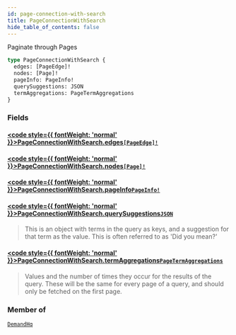 ```yaml
---
id: page-connection-with-search
title: PageConnectionWithSearch
hide_table_of_contents: false
---
```








Paginate through Pages

```graphql
type PageConnectionWithSearch {
  edges: [PageEdge]!
  nodes: [Page]!
  pageInfo: PageInfo!
  querySuggestions: JSON
  termAggregations: PageTermAggregations
}
```


### Fields

#### [<code style={{ fontWeight: 'normal' }}>PageConnectionWithSearch.<b>edges</b></code>](#)<Bullet />[`[PageEdge]!`](/demand/api/graphql-admin/reference/objects/page-edge) <Badge class="secondary" text="non-null"/> <Badge class="secondary" text="object"/>
> 
> 

#### [<code style={{ fontWeight: 'normal' }}>PageConnectionWithSearch.<b>nodes</b></code>](#)<Bullet />[`[Page]!`](/demand/api/graphql-admin/reference/objects/page) <Badge class="secondary" text="non-null"/> <Badge class="secondary" text="object"/>
> 
> 

#### [<code style={{ fontWeight: 'normal' }}>PageConnectionWithSearch.<b>pageInfo</b></code>](#)<Bullet />[`PageInfo!`](/demand/api/graphql-admin/reference/objects/page-info) <Badge class="secondary" text="non-null"/> <Badge class="secondary" text="object"/>
> 
> 

#### [<code style={{ fontWeight: 'normal' }}>PageConnectionWithSearch.<b>querySuggestions</b></code>](#)<Bullet />[`JSON`](/demand/api/graphql-admin/reference/scalars/json) <Badge class="secondary" text="scalar"/>
> This is an object with terms in the query as keys, and a suggestion for that
term as the value. This is often referred to as 'Did you mean?'
> 

#### [<code style={{ fontWeight: 'normal' }}>PageConnectionWithSearch.<b>termAggregations</b></code>](#)<Bullet />[`PageTermAggregations`](/demand/api/graphql-admin/reference/objects/page-term-aggregations) <Badge class="secondary" text="object"/>
> Values and the number of times they occur for the results of the query. These
will be the same for every page of a query, and should only be fetched on the first page.
> 



### Member of

[`DemandHq`](/demand/api/graphql-admin/reference/objects/demand-hq)  <Badge class="secondary" text="object"/>



